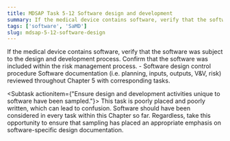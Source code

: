 ```yaml
---
title: MDSAP Task 5-12 Software design and development
summary: If the medical device contains software, verify that the software was subject to the design and development process.
tags: ['software', 'SaMD']
slug: mdsap-5-12-software-design
---
```


<RegLang>
If the medical device contains software, verify that the software was subject to the design and development process. 
Confirm that the software was included within the risk management process.
</RegLang>
<QdocList docs={['Software design control procedures', 'software design documentation']}/>

<ReportLang>
- Software design control procedure
Software documentation (i.e. planning, inputs, outputs, V&V, risk) reviewed throughout Chapter 5 with corresponding tasks.
</ReportLang>

<Subtask actionitem={"Ensure design and development activities  unique to software have been sampled."}>
This task is poorly placed and poorly written, which can lead to confusion. Software should have been considered in every task within this Chapter so far.  Regardless, take this opportunity to ensure that sampling has placed an appropriate emphasis on software-specific design documentation.
</Subtask>



